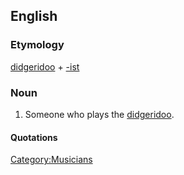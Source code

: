 ==English==

===Etymology===
[[didgeridoo]] + [[-ist]]

===Noun===
{{en-noun}}

# Someone who plays the [[didgeridoo]].

====Quotations====
{{seeCites}}

[[Category:Musicians]]